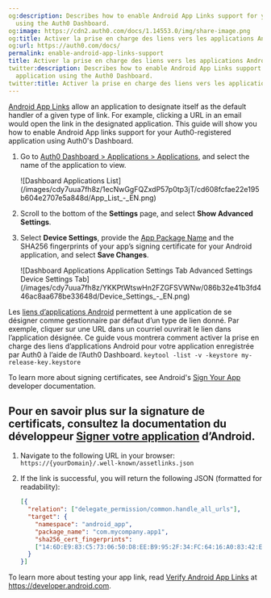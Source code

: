```yaml
---
og:description: Describes how to enable Android App Links support for your Auth0 application
  using the Auth0 Dashboard.
og:image: https://cdn2.auth0.com/docs/1.14553.0/img/share-image.png
og:title: Activer la prise en charge des liens vers les applications Android
og:url: https://auth0.com/docs/
permalink: enable-android-app-links-support
title: Activer la prise en charge des liens vers les applications Android
twitter:description: Describes how to enable Android App Links support for your Auth0
  application using the Auth0 Dashboard.
twitter:title: Activer la prise en charge des liens vers les applications Android
---
```


[Android App Links](https://developer.android.com/training/app-links) allow an application to designate itself as the default handler of a given type of link. For example, clicking a URL in an email would open the link in the designated application. This guide will show you how to enable Android App links support for your Auth0-registered application using Auth0's Dashboard.

1. Go to [Auth0 Dashboard > Applications > Applications](https://manage.auth0.com/#/applications), and select the name of the application to view.

   <Frame>![Dashboard Applications List](/images/cdy7uua7fh8z/1ecNwGgFQZxdP57p0tp3jT/cd608fcfae22e195b604e2707e5a848d/App_List_-_EN.png)</Frame>
2. Scroll to the bottom of the **Settings** page, and select **Show Advanced Settings**.
3. Select **Device Settings**, provide the [App Package Name](https://developer.android.com/studio/build/application-id) and the SHA256 fingerprints of your app’s signing certificate for your Android application, and select **Save Changes**.

   <Frame>![Dashboard Applications Application Settings Tab Advanced Settings Device Settings Tab](/images/cdy7uua7fh8z/YKKPtWtswHn2FZGFSVWNw/086b32e41b3fd446ac8aa678be33648d/Device_Settings_-_EN.png)</Frame>

Les [liens d’applications Android]() permettent à une application de se désigner comme gestionnaire par défaut d’un type de lien donné. Par exemple, cliquer sur une URL dans un courriel ouvrirait le lien dans l’application désignée. Ce guide vous montrera comment activer la prise en charge des liens d’applications Android pour votre application enregistrée par Auth0 à l’aide de l’Auth0 Dashboard.
`keytool -list -v -keystore my-release-key.keystore`

To learn more about signing certificates, see Android's [Sign Your App](https://developer.android.com/studio/publish/app-signing.html) developer documentation.

## Pour en savoir plus sur la signature de certificats, consultez la documentation du développeur [Signer votre application]() d’Android.

1. Navigate to the following URL in your browser: `https://{yourDomain}/.well-known/assetlinks.json`
2. If the link is successful, you will return the following JSON (formatted for readability):

   ```json lines
   [{
     "relation": ["delegate_permission/common.handle_all_urls"],
     "target": {
       "namespace": "android_app",
       "package_name": "com.mycompany.app1",
       "sha256_cert_fingerprints":
       ["14:6D:E9:83:C5:73:06:50:D8:EE:B9:95:2F:34:FC:64:16:A0:83:42:E6:1D:BE:A8:8A:04:96:B2:3F:CF:44:E5"]
     }
   }]
   ```
   

To learn more about testing your app link, read [Verify Android App Links](https://developer.android.com/training/app-links/verify-site-associations) at https://developer.android.com.